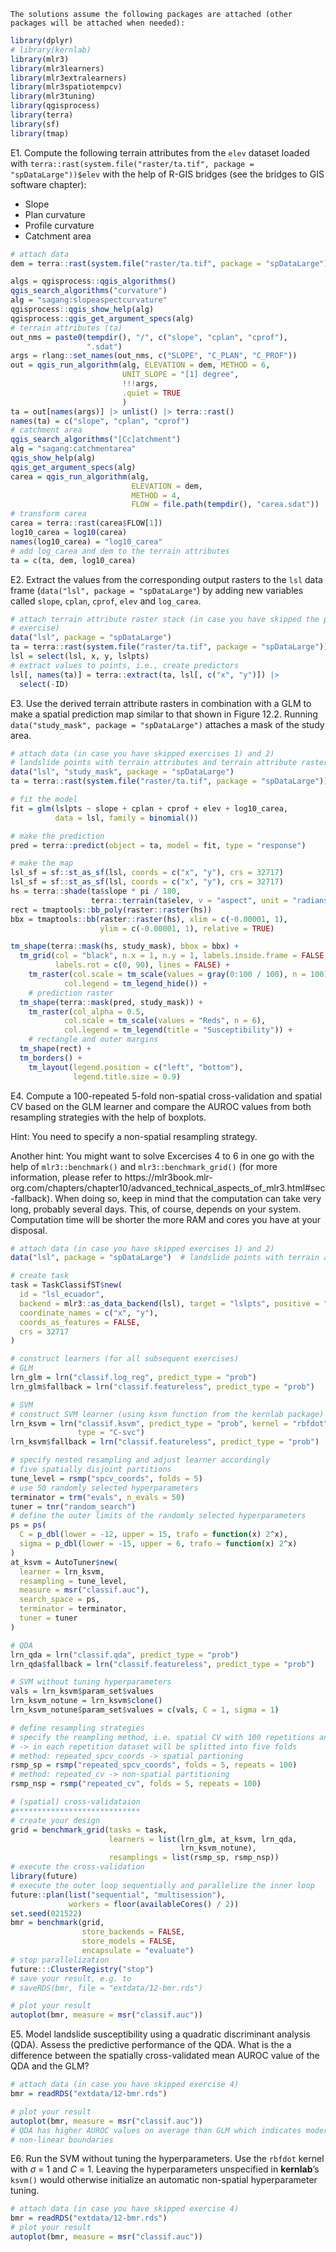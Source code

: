 ```asis
The solutions assume the following packages are attached (other packages will be attached when needed):
```

```r
library(dplyr)
# library(kernlab)
library(mlr3)
library(mlr3learners)
library(mlr3extralearners)
library(mlr3spatiotempcv)
library(mlr3tuning)
library(qgisprocess)
library(terra)
library(sf)
library(tmap)
```

E1. Compute the following terrain attributes from the `elev` dataset loaded with `terra::rast(system.file("raster/ta.tif", package = "spDataLarge"))$elev` with the help of R-GIS bridges (see the bridges to GIS software chapter):

  - Slope
  - Plan curvature
  - Profile curvature
  - Catchment area
    
```r
# attach data
dem = terra::rast(system.file("raster/ta.tif", package = "spDataLarge"))$elev

algs = qgisprocess::qgis_algorithms()
qgis_search_algorithms("curvature")
alg = "sagang:slopeaspectcurvature"
qgisprocess::qgis_show_help(alg)
qgisprocess::qgis_get_argument_specs(alg)
# terrain attributes (ta)
out_nms = paste0(tempdir(), "/", c("slope", "cplan", "cprof"),
                 ".sdat")
args = rlang::set_names(out_nms, c("SLOPE", "C_PLAN", "C_PROF"))
out = qgis_run_algorithm(alg, ELEVATION = dem, METHOD = 6, 
                         UNIT_SLOPE = "[1] degree",
                         !!!args,
                         .quiet = TRUE
                         )
ta = out[names(args)] |> unlist() |> terra::rast()
names(ta) = c("slope", "cplan", "cprof")
# catchment area
qgis_search_algorithms("[Cc]atchment")
alg = "sagang:catchmentarea"
qgis_show_help(alg)
qgis_get_argument_specs(alg)
carea = qgis_run_algorithm(alg,
                           ELEVATION = dem, 
                           METHOD = 4, 
                           FLOW = file.path(tempdir(), "carea.sdat"))
# transform carea
carea = terra::rast(carea$FLOW[1])
log10_carea = log10(carea)
names(log10_carea) = "log10_carea"
# add log_carea and dem to the terrain attributes
ta = c(ta, dem, log10_carea)
```

E2. Extract the values from the corresponding output rasters to the `lsl` data frame (`data("lsl", package = "spDataLarge"`) by adding new variables called `slope`, `cplan`, `cprof`, `elev` and `log_carea`.

```r
# attach terrain attribute raster stack (in case you have skipped the previous
# exercise)
data("lsl", package = "spDataLarge")
ta = terra::rast(system.file("raster/ta.tif", package = "spDataLarge"))
lsl = select(lsl, x, y, lslpts)
# extract values to points, i.e., create predictors
lsl[, names(ta)] = terra::extract(ta, lsl[, c("x", "y")]) |>
  select(-ID)
```

E3. Use the derived terrain attribute rasters in combination with a GLM to make a spatial prediction map similar to that shown in Figure 12.2.
Running `data("study_mask", package = "spDataLarge")` attaches a mask of the study area.

```r
# attach data (in case you have skipped exercises 1) and 2)
# landslide points with terrain attributes and terrain attribute raster stack
data("lsl", "study_mask", package = "spDataLarge")
ta = terra::rast(system.file("raster/ta.tif", package = "spDataLarge"))

# fit the model
fit = glm(lslpts ~ slope + cplan + cprof + elev + log10_carea, 
          data = lsl, family = binomial())

# make the prediction
pred = terra::predict(object = ta, model = fit, type = "response")

# make the map
lsl_sf = sf::st_as_sf(lsl, coords = c("x", "y"), crs = 32717)
lsl_sf = sf::st_as_sf(lsl, coords = c("x", "y"), crs = 32717)
hs = terra::shade(ta$slope * pi / 180,
                  terra::terrain(ta$elev, v = "aspect", unit = "radians"))
rect = tmaptools::bb_poly(raster::raster(hs))
bbx = tmaptools::bb(raster::raster(hs), xlim = c(-0.00001, 1),
                    ylim = c(-0.00001, 1), relative = TRUE)

tm_shape(terra::mask(hs, study_mask), bbox = bbx) +
  tm_grid(col = "black", n.x = 1, n.y = 1, labels.inside.frame = FALSE,
          labels.rot = c(0, 90), lines = FALSE) +
	tm_raster(col.scale = tm_scale(values = gray(0:100 / 100), n = 100),
            col.legend = tm_legend_hide()) +
	# prediction raster
  tm_shape(terra::mask(pred, study_mask)) +
	tm_raster(col_alpha = 0.5,
            col.scale = tm_scale(values = "Reds", n = 6),
            col.legend = tm_legend(title = "Susceptibility")) +
	# rectangle and outer margins
  tm_shape(rect) + 
  tm_borders() +
	tm_layout(legend.position = c("left", "bottom"),
	          legend.title.size = 0.9)
```

E4. Compute a 100-repeated 5-fold non-spatial cross-validation and spatial CV based on the GLM learner and compare the AUROC values from both resampling strategies with the help of boxplots.

Hint: You need to specify a non-spatial resampling strategy.

Another hint: You might want to solve Excercises 4 to 6 in one go with the help of `mlr3::benchmark()` and `mlr3::benchmark_grid()` (for more information, please refer to https://mlr3book.mlr-org.com/chapters/chapter10/advanced_technical_aspects_of_mlr3.html#sec-fallback).
When doing so, keep in mind that the computation can take very long, probably several days.
This, of course, depends on your system.
Computation time will be shorter the more RAM and cores you have at your disposal.

```r
# attach data (in case you have skipped exercises 1) and 2)
data("lsl", package = "spDataLarge")  # landslide points with terrain attributes

# create task
task = TaskClassifST$new(
  id = "lsl_ecuador",
  backend = mlr3::as_data_backend(lsl), target = "lslpts", positive = "TRUE",
  coordinate_names = c("x", "y"),
  coords_as_features = FALSE,
  crs = 32717
)

# construct learners (for all subsequent exercises)
# GLM
lrn_glm = lrn("classif.log_reg", predict_type = "prob")
lrn_glm$fallback = lrn("classif.featureless", predict_type = "prob")

# SVM
# construct SVM learner (using ksvm function from the kernlab package)
lrn_ksvm = lrn("classif.ksvm", predict_type = "prob", kernel = "rbfdot",
               type = "C-svc")
lrn_ksvm$fallback = lrn("classif.featureless", predict_type = "prob")

# specify nested resampling and adjust learner accordingly
# five spatially disjoint partitions
tune_level = rsmp("spcv_coords", folds = 5)
# use 50 randomly selected hyperparameters
terminator = trm("evals", n_evals = 50)
tuner = tnr("random_search")
# define the outer limits of the randomly selected hyperparameters
ps = ps(
  C = p_dbl(lower = -12, upper = 15, trafo = function(x) 2^x),
  sigma = p_dbl(lower = -15, upper = 6, trafo = function(x) 2^x)
)
at_ksvm = AutoTuner$new(
  learner = lrn_ksvm,
  resampling = tune_level,
  measure = msr("classif.auc"),
  search_space = ps,
  terminator = terminator,
  tuner = tuner
)

# QDA
lrn_qda = lrn("classif.qda", predict_type = "prob")
lrn_qda$fallback = lrn("classif.featureless", predict_type = "prob")

# SVM without tuning hyperparameters
vals = lrn_ksvm$param_set$values
lrn_ksvm_notune = lrn_ksvm$clone()
lrn_ksvm_notune$param_set$values = c(vals, C = 1, sigma = 1)

# define resampling strategies
# specify the reampling method, i.e. spatial CV with 100 repetitions and 5 folds
# -> in each repetition dataset will be splitted into five folds
# method: repeated_spcv_coords -> spatial partioning
rsmp_sp = rsmp("repeated_spcv_coords", folds = 5, repeats = 100)
# method: repeated_cv -> non-spatial partitioning
rsmp_nsp = rsmp("repeated_cv", folds = 5, repeats = 100)

# (spatial) cross-validataion
#****************************
# create your design
grid = benchmark_grid(tasks = task, 
                      learners = list(lrn_glm, at_ksvm, lrn_qda, 
                                      lrn_ksvm_notune),
                      resamplings = list(rsmp_sp, rsmp_nsp))
# execute the cross-validation
library(future)
# execute the outer loop sequentially and parallelize the inner loop
future::plan(list("sequential", "multisession"), 
             workers = floor(availableCores() / 2))
set.seed(021522)
bmr = benchmark(grid, 
                store_backends = FALSE, 
                store_models = FALSE, 
                encapsulate = "evaluate")
# stop parallelization
future:::ClusterRegistry("stop")
# save your result, e.g. to 
# saveRDS(bmr, file = "extdata/12-bmr.rds")

# plot your result
autoplot(bmr, measure = msr("classif.auc"))
```

E5. Model landslide susceptibility using a quadratic discriminant analysis (QDA).
Assess the predictive performance of the QDA. 
What is the a difference between the spatially cross-validated mean AUROC value of the QDA and the GLM?

```r
# attach data (in case you have skipped exercise 4)
bmr = readRDS("extdata/12-bmr.rds")

# plot your result
autoplot(bmr, measure = msr("classif.auc"))
# QDA has higher AUROC values on average than GLM which indicates moderately
# non-linear boundaries
```

E6. Run the SVM without tuning the hyperparameters.
Use the `rbfdot` kernel with $\sigma$ = 1 and *C* = 1. 
Leaving the hyperparameters unspecified in **kernlab**'s `ksvm()` would otherwise initialize an automatic non-spatial hyperparameter tuning.

```r
# attach data (in case you have skipped exercise 4)
bmr = readRDS("extdata/12-bmr.rds")
# plot your result
autoplot(bmr, measure = msr("classif.auc"))
```
